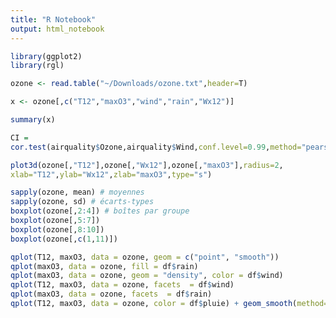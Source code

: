 ```yaml
---
title: "R Notebook"
output: html_notebook
---
```



```r
library(ggplot2)
library(rgl)

ozone <- read.table("~/Downloads/ozone.txt",header=T)

x <- ozone[,c("T12","maxO3","wind","rain","Wx12")]

summary(x)
```


```r
CI = 
cor.test(airquality$Ozone,airquality$Wind,conf.level=0.99,method="pearson")
```

```r
plot3d(ozone[,"T12"],ozone[,"Wx12"],ozone[,"maxO3"],radius=2,
xlab="T12",ylab="Wx12",zlab="maxO3",type="s")
```



```r
sapply(ozone, mean) # moyennes
sapply(ozone, sd) # écarts-types
boxplot(ozone[,2:4]) # boîtes par groupe
boxplot(ozone[,5:7])
boxplot(ozone[,8:10])
boxplot(ozone[,c(1,11)])
```


```r
qplot(T12, maxO3, data = ozone, geom = c("point", "smooth"))
qplot(maxO3, data = ozone, fill = df$rain)
qplot(maxO3, data = ozone, geom = "density", color = df$wind)
qplot(T12, maxO3, data = ozone, facets  = df$wind)
qplot(maxO3, data = ozone, facets  = df$rain)
qplot(T12, maxO3, data = ozone, color = df$pluie) + geom_smooth(method= "lm")
```
































